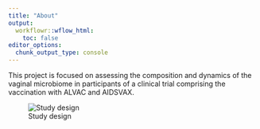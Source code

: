 ```yaml
---
title: "About"
output:
  workflowr::wflow_html:
    toc: false
editor_options:
  chunk_output_type: console
---
```


This project is focused on assessing the composition and dynamics of the vaginal microbiome in participants of a clinical trial comprising the vaccination with ALVAC and AIDSVAX. 

![Study design](Study.jpg)
